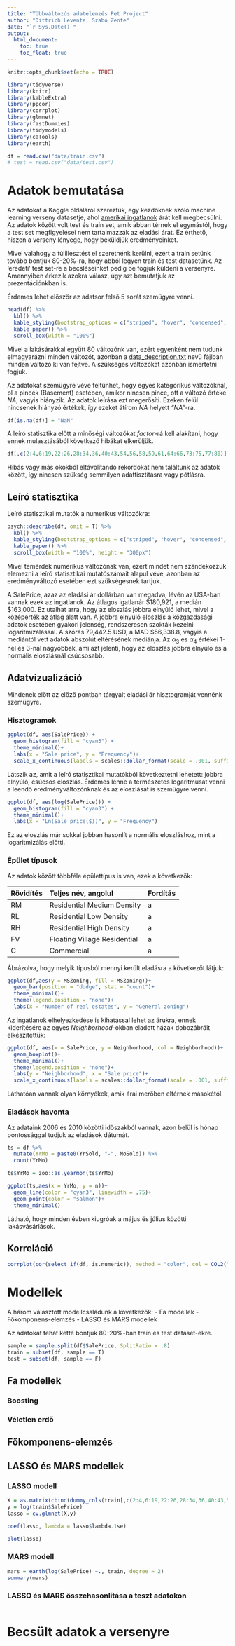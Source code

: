 ```yaml
---
title: "Többváltozós adatelemzés Pet Project"
author: "Dittrich Levente, Szabó Zente"
date: "`r Sys.Date()`"
output:
  html_document:
    toc: true
    toc_float: true
---
```


```r
knitr::opts_chunk$set(echo = TRUE)
```

```r
library(tidyverse)
library(knitr)
library(kableExtra)
library(ppcor)
library(corrplot)
library(glmnet)
library(fastDummies)
library(tidymodels)
library(caTools)
library(earth)
```

```r
df = read.csv("data/train.csv")
# test = read.csv("data/test.csv")
```

# Adatok bemutatása

Az adatokat a Kaggle oldaláról szereztük, egy kezdőknek szóló machine learning verseny datasetje, ahol [amerikai ingatlanok](https://www.kaggle.com/competitions/house-prices-advanced-regression-techniques) árát kell megbecsülni. Az adatok között volt test és train set, amik abban térnek el egymástól, hogy a test set megfigyelései nem tartalmazzák az eladási árat. Ez érthető, hiszen a verseny lényege, hogy beküldjük eredményeinket.

Mivel valahogy a túlillesztést el szeretnénk kerülni, ezért a train setünk tovább bontjuk 80-20%-ra, hogy abból legyen train és test datasetünk. Az 'eredeti' test set-re a becsléseinket pedig be fogjuk küldeni a versenyre. Amennyiben érkezik azokra válasz, úgy azt bemutatjuk az prezentációnkban is.

Érdemes lehet először az adatsor felső 5 sorát szemügyre venni.

```r
head(df) %>%
  kbl() %>% 
  kable_styling(bootstrap_options = c("striped", "hover", "condensed", "responsive")) %>% 
  kable_paper() %>% 
  scroll_box(width = "100%")
```

Mivel a lakásárakkal együtt 80 változónk van, ezért egyenként nem tudunk elmagyarázni minden változót, azonban a [data_description.txt](https://github.com/DLeves/TobbvaltPet/blob/master/data/data_description.txt) nevű fájlban minden változó ki van fejtve. A szükséges változókat azonban ismertetni fogjuk.

Az adatokat szemügyre véve feltűnhet, hogy egyes kategorikus változóknál, pl a pincék (Basement) esetében, amikor nincsen pince, ott a változó értéke *NA*, vagyis hiányzik. Az adatok leírása ezt megerősíti. Ezeken felül nincsenek hiányzó értékek, így ezeket átírom *NA* helyett *"NA"*-ra.

```r
df[is.na(df)] = "NaN"
```

A leíró statisztika előtt a minőségi változókat *factor*-rá kell alakítani, hogy ennek mulasztásából következő hibákat elkerüljük.

```r
df[,c(2:4,6:19,22:26,28:34,36,40:43,54,56,58,59,61,64:66,73:75,77:80)] = lapply(df[,c(2:4,6:19,22:26,28:34,36,40:43,54,56,58,59,61,64:66,73:75,77:80)], factor)
```

Hibás vagy más okokból eltávolítandó rekordokat nem találtunk az adatok között, így nincsen szükség semmilyen adattisztításra vagy pótlásra.

## Leíró statisztika

Leíró statisztikai mutatók a numerikus változókra:

```r
psych::describe(df, omit = T) %>%
  kbl() %>% 
  kable_styling(bootstrap_options = c("striped", "hover", "condensed", "responsive")) %>% 
  kable_paper() %>% 
  scroll_box(width = "100%", height = "300px")
```

Mivel temérdek numerikus változónak van, ezért mindet nem szándékozzuk elemezni a leíró statisztikai mutatószámait alapul véve, azonban az eredményváltozó esetében ezt szükségesnek tartjuk.

A SalePrice, azaz az eladási ár dollárban van megadva, lévén az USA-ban vannak ezek az ingatlanok. Az átlagos igatlanár \$180,921, a medián \$163,000. Ez utalhat arra, hogy az eloszlás jobbra elnyúló lehet, mivel a középérték az átlag alatt van. A jobbra elnyúló eloszlás a közgazdasági adatok esetében gyakori jelenség, rendszeresen szokták kezelni logaritmizálással. A szórás 79,442.5 USD, a MAD \$56,338.8, vagyis a mediántól vett adatok abszolút eltérésének mediánja. Az $\alpha_{3}$ és $\alpha_{4}$ értékei 1-nél és 3-nál nagyobbak, ami azt jelenti, hogy az eloszlás jobbra elnyúló és a normális eloszlásnál csúcsosabb.

## Adatvizualizáció

Mindenek előtt az előző pontban tárgyalt eladási ár hisztogramját vennénk szemügyre.

### Hisztogramok

```r
ggplot(df, aes(SalePrice)) +
  geom_histogram(fill = "cyan3") +
  theme_minimal()+
  labs(x = "Sale price", y = "Frequency")+
  scale_x_continuous(labels = scales::dollar_format(scale = .001, suffix = "K"))
```

Látszik az, amit a leíró statisztikai mutatókból következtetni lehetett: jobbra elnyúló, csúcsos eloszlás. Érdemes lenne a természetes logaritmusát venni a leendő eredményváltozónknak és az eloszlását is szemügyre venni.

```r
ggplot(df, aes(log(SalePrice))) +
  geom_histogram(fill = "cyan3") +
  theme_minimal()+
  labs(x = "Ln(Sale price($))", y = "Frequency")
```

Ez az eloszlás már sokkal jobban hasonlít a normális eloszláshoz, mint a logaritmizálás előtti.

### Épület típusok

Az adatok között többféle épülettípus is van, ezek a következők:

| Rövidítés | Teljes név, angolul          | Fordítás |
|:----------|:-----------------------------|:---------|
| RM        | Residential Medium Density   | a        |
| RL        | Residential Low Density      | a        |
| RH        | Residential High Density     | a        |
| FV        | Floating Village Residential | a        |
| C         | Commercial                   | a        |

Ábrázolva, hogy melyik típusból mennyi került eladásra a következőt látjuk:
```r
ggplot(df,aes(y = MSZoning, fill = MSZoning))+
  geom_bar(position = "dodge", stat = "count")+
  theme_minimal()+
  theme(legend.position = "none")+
  labs(x = "Number of real estates", y = "General zoning")
```



Az ingatlanok elhelyezkedése is kihatással lehet az árukra, ennek kiderítésére az egyes *Neighborhood*-okban eladott házak dobozábráit elkészítettük:

```r
ggplot(df, aes(x = SalePrice, y = Neighborhood, col = Neighborhood))+
  geom_boxplot()+
  theme_minimal()+
  theme(legend.position = "none")+
  labs(y = "Neighborhood", x = "Sale price")+
  scale_x_continuous(labels = scales::dollar_format(scale = .001, suffix = "K"))
```

Láthatóan vannak olyan környékek, amik árai merőben eltérnek másokétól.

### Eladások havonta

Az adataink 2006 és 2010 közötti időszakból vannak, azon belül is hónap pontossággal tudjuk az eladások dátumát.

```r
ts = df %>% 
  mutate(YrMo = paste0(YrSold, "-", MoSold)) %>% 
  count(YrMo)

ts$YrMo = zoo::as.yearmon(ts$YrMo)

ggplot(ts,aes(x = YrMo, y = n))+
  geom_line(color = "cyan3", linewidth = .75)+
  geom_point(color = "salmon")+
  theme_minimal()
```

Látható, hogy minden évben kiugróak a május és július közötti lakásvásárlások.


## Korreláció

```r
corrplot(cor(select_if(df, is.numeric)), method = "color", col = COL2("BrBG"), diag = F, type = "lower")
```

# Modellek

A három választott modellcsaládunk a következők:
-   Fa modellek
-   Főkomponens-elemzés
-   LASSO és MARS modellek

Az adatokat tehát ketté bontjuk 80-20%-ban train és test dataset-ekre.

```r
sample = sample.split(df$SalePrice, SplitRatio = .8)
train = subset(df, sample == T)
test = subset(df, sample == F)
```


## Fa modellek

### Boosting

### Véletlen erdő

## Főkomponens-elemzés

## LASSO és MARS modellek

### LASSO modell

```r
X = as.matrix(cbind(dummy_cols(train[,c(2:4,6:19,22:26,28:34,36,40:43,54,56,58,59,61,64:66,73:75,77:80)], remove_selected_columns = T, remove_first_dummy = T), train[,-c(2:4,6:19,22:26,28:34,36,40:43,54,56,58,59,61,64:66,73:75,77:81)]))
y = log(train$SalePrice)
lasso = cv.glmnet(X,y)
```
```r
coef(lasso, lambda = lasso$lambda.1se)
```

```r
plot(lasso)
```

### MARS modell

```r
mars = earth(log(SalePrice) ~., train, degree = 2)
summary(mars)
```

### LASSO és MARS összehasonlítása a teszt adatokon

```r

```


# Becsült adatok a versenyre